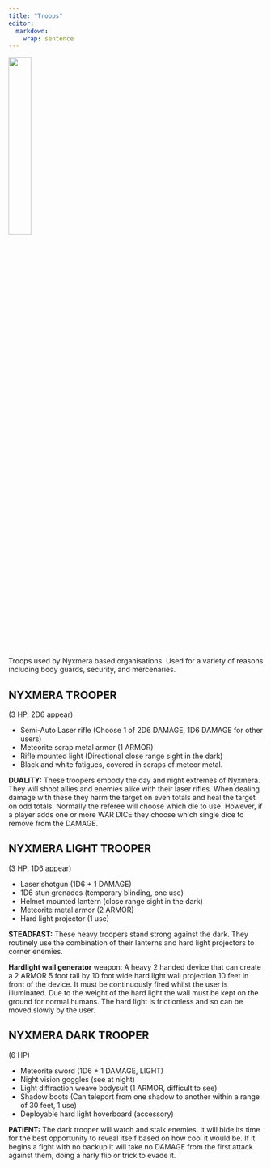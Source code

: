 ```yaml
---
title: "Troops"
editor: 
  markdown: 
    wrap: sentence
---
```


![](images/nyxmera_troppers.png){width=30% fig-align="center"}

Troops used by Nyxmera based organisations.
Used for a variety of reasons including body guards, security, and mercenaries.

## NYXMERA TROOPER {#nyxmera_tropper}

(3 HP, 2D6 appear)

- Semi-Auto Laser rifle (Choose 1 of 2D6 DAMAGE, 1D6 DAMAGE for other users)
- Meteorite scrap metal armor (1 ARMOR)
- Rifle mounted light (Directional close range sight in the dark)
- Black and white fatigues, covered in scraps of meteor metal.

__DUALITY:__ These troopers embody the day and night extremes of Nyxmera. They will shoot allies and enemies alike with their laser rifles. When dealing damage with these they harm the target on even totals and heal the target on odd totals. Normally the referee will choose which die to use. However, if a player adds one or more WAR DICE they choose which single dice to remove from the DAMAGE.

## NYXMERA LIGHT TROOPER {#nyxmera_light_tropper}

(3 HP, 1D6 appear)

- Laser shotgun (1D6 + 1 DAMAGE)
- 1D6 stun grenades (temporary blinding, one use)
- Helmet mounted lantern (close range sight in the dark)
- Meteorite metal armor (2 ARMOR)
- Hard light projector (1 use)

__STEADFAST:__ These heavy troopers stand strong against the dark. They routinely use the combination of their lanterns and hard light projectors to corner enemies.

__Hardlight wall generator__ weapon: A heavy 2 handed device that can create a 2 ARMOR 5 foot tall by 10 foot wide hard light wall projection 10 feet in front of the device. It must be continuously fired whilst the user is illuminated. Due to the weight of the hard light the wall must be kept on the ground for normal humans. The hard light is frictionless and so can be moved slowly by the user.


## NYXMERA DARK TROOPER {#nyxmera_dark_trooper}

(6 HP)

- Meteorite sword (1D6 + 1 DAMAGE, LIGHT)
- Night vision goggles (see at night)
- Light diffraction weave bodysuit (1 ARMOR, difficult to see)
- Shadow boots (Can teleport from one shadow to another within a range of 30 feet, 1 use)
- Deployable hard light hoverboard (accessory)

__PATIENT:__ The dark trooper will watch and stalk enemies. It will bide its time for the best opportunity to reveal itself based on how cool it would be. If it begins a fight with no backup it will take no DAMAGE from the first attack against them, doing a narly flip or trick to evade it.